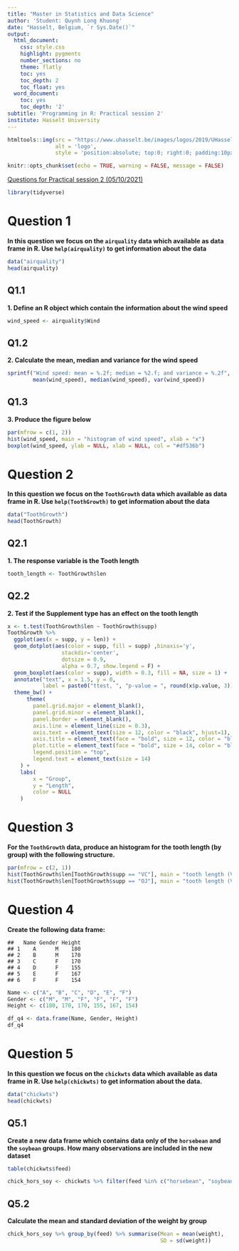 ```yaml
---
title: "Master in Statistics and Data Science"
author: 'Student: Quynh Long Khuong'
date: "Hasselt, Belgium, `r Sys.Date()`"
output:
  html_document:
    css: style.css
    highlight: pygments
    number_sections: no
    theme: flatly
    toc: yes
    toc_depth: 2
    toc_float: yes
  word_document:
    toc: yes
    toc_depth: '2'
subtitle: 'Programming in R: Practical session 2'
institute: Hasselt University
---
```



```r
htmltools::img(src = "https://www.uhasselt.be/images/logos/2019/UHasselt-standaard.png", 
               alt = 'logo', 
               style = 'position:absolute; top:0; right:0; padding:10px; height:140px; width:auto; max-width:300px;')
```

```r
knitr::opts_chunk$set(echo = TRUE, warning = FALSE, message = FALSE)
```

[Questions for Practical session 2 (05/10/2021)](https://bb.uhasselt.be/bbcswebdav/pid-256789-dt-content-rid-5409109_1/courses/4406-2122/PtacricalSession_2a_05102021_UH_V1.html)

```r
library(tidyverse)
```

# Question 1 {.tabset .tabset-fade .tabset-pills}

**In this question we focus on the `airquality` data which available as data frame in R. Use `help(airquality)` to get information about the data**

```r
data("airquality")
head(airquality)
```


## Q1.1

**1. Define an R object which contain the information about the wind speed**

```r
wind_speed <- airquality$Wind
```

## Q1.2

**2. Calculate the mean, median and variance for the wind speed**
```r
sprintf("Wind speed: mean = %.2f; median = %2.f; and variance = %.2f",
        mean(wind_speed), median(wind_speed), var(wind_speed))
```


## Q1.3

**3. Produce the figure below**

```r
par(mfrow = c(1, 2))
hist(wind_speed, main = "histogram of wind speed", xlab = "x")
boxplot(wind_speed, ylab = NULL, xlab = NULL, col = "#df536b")
```

# Question 2 {.tabset .tabset-fade .tabset-pills}

**In this question we focus on the `ToothGrowth` data which available as data frame in R. Use `help(ToothGrowth)` to get information about the data**

```r
data("ToothGrowth")
head(ToothGrowth)
```

## Q2.1

**1. The response variable is the Tooth length**

```r
tooth_length <- ToothGrowth$len
```

## Q2.2

**2. Test if the Supplement type has an effect on the tooth length**

```r
x <- t.test(ToothGrowth$len ~ ToothGrowth$supp)
ToothGrowth %>%
  ggplot(aes(x = supp, y = len)) +
  geom_dotplot(aes(color = supp, fill = supp) ,binaxis='y', 
                 stackdir='center', 
                 dotsize = 0.9,
                 alpha = 0.7, show.legend = F) +
  geom_boxplot(aes(color = supp), width = 0.3, fill = NA, size = 1) +
  annotate("text", x = 1.5, y = 0, 
           label = paste0("ttest, ", "p-value = ", round(x$p.value, 3)), size = 6) +
  theme_bw() + 
      theme(
        panel.grid.major = element_blank(),
        panel.grid.minor = element_blank(),
        panel.border = element_blank(),
        axis.line = element_line(size = 0.3),
        axis.text = element_text(size = 12, color = "black", hjust=1),
        axis.title = element_text(face = "bold", size = 12, color = "black"),
        plot.title = element_text(face = "bold", size = 14, color = "black", hjust = 0.5),
        legend.position = "top",
        legend.text = element_text(size = 14)
    ) +
    labs(
        x = "Group",
        y = "Length",
        color = NULL
    ) 
```

# Question 3 {.tabset .tabset-fade .tabset-pills}

**For the `ToothGrowth` data, produce an histogram for the tooth length (by group) with the following structure.**

```r
par(mfrow = c(2, 1))
hist(ToothGrowth$len[ToothGrowth$supp == "VC"], main = "tooth length (VC)", col = "#df536b")
hist(ToothGrowth$len[ToothGrowth$supp == "OJ"], main = "tooth length (VC)", col = "#74c476")
```

# Question 4 {.tabset .tabset-fade .tabset-pills}

**Create the following data frame:**
```
##   Name Gender Height
## 1    A      M    180
## 2    B      M    170
## 3    C      F    170
## 4    D      F    155
## 5    E      F    167
## 6    F      F    154
```

```r
Name <- c("A", "B", "C", "D", "E", "F")
Gender <- c("M", "M", "F", "F", "F", "F")
Height <- c(180, 170, 170, 155, 167, 154)

df_q4 <- data.frame(Name, Gender, Height)
df_q4
```




# Question 5 {.tabset .tabset-fade .tabset-pills}


**In this question we focus on the `chickwts` data which available as data frame in R. Use `help(chickwts)` to get information about the data.**


```r
data("chickwts")
head(chickwts)
```


## Q5.1
**Create a new data frame which contains data only of the `horsebean` and the `soybean` groups. How many observations are included in the new dataset**

```r
table(chickwts$feed)
```

```r
chick_hors_soy <- chickwts %>% filter(feed %in% c("horsebean", "soybean"))
```

## Q5.2

**Calculate the mean and standard deviation of the weight by group**

```r
chick_hors_soy %>% group_by(feed) %>% summarise(Mean = mean(weight),
                                                SD = sd(weight))
```













